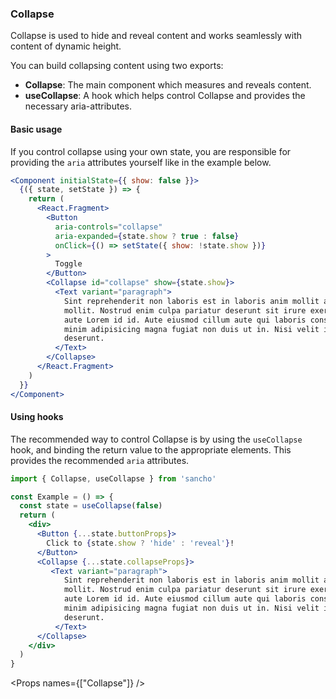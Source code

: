 
<Nav title="Collapse" />
<SEO title="Collapse" />

<Container>
<Article sidebar={[
  { id: 'Collapse', name: 'Collapse' },
  { id: 'Basic usage', name: 'Basic usage' },
  { id: 'Using hooks', name: 'Using hooks'},
  { id: 'Props', name: 'Props'}
]}>

# Collapse

Collapse is used to hide and reveal content and works seamlessly with content of dynamic height.

You can build collapsing content using two exports:

- **Collapse**: The main component which measures and reveals content.
- **useCollapse**: A hook which helps control Collapse and provides the necessary aria-attributes.

#### Basic usage

If you control collapse using your own state, you are responsible for providing the `aria` attributes
yourself like in the example below.

```jsx
<Component initialState={{ show: false }}>
  {({ state, setState }) => {
    return (
      <React.Fragment>
        <Button
          aria-controls="collapse"
          aria-expanded={state.show ? true : false}
          onClick={() => setState({ show: !state.show })}
        >
          Toggle
        </Button>
        <Collapse id="collapse" show={state.show}>
          <Text variant="paragraph">
            Sint reprehenderit non laboris est in laboris anim mollit anim est
            mollit. Nostrud enim culpa pariatur deserunt sit irure exercitation
            aute Lorem id id. Aute eiusmod cillum aute qui laboris consectetur
            minim adipisicing magna fugiat non duis ut in. Nisi velit in culpa
            deserunt.
          </Text>
        </Collapse>
      </React.Fragment>
    )
  }}
</Component>
```

#### Using hooks

The recommended way to control Collapse is by using the `useCollapse` hook, and binding the return
value to the appropriate elements. This provides the recommended `aria` attributes.

```.jsx
import { Collapse, useCollapse } from 'sancho'

const Example = () => {
  const state = useCollapse(false)
  return (
    <div>
      <Button {...state.buttonProps}>
        Click to {state.show ? 'hide' : 'reveal'}!
      </Button>
      <Collapse {...state.collapseProps}>
         <Text variant="paragraph">
            Sint reprehenderit non laboris est in laboris anim mollit anim est
            mollit. Nostrud enim culpa pariatur deserunt sit irure exercitation
            aute Lorem id id. Aute eiusmod cillum aute qui laboris consectetur
            minim adipisicing magna fugiat non duis ut in. Nisi velit in culpa
            deserunt.
          </Text>
      </Collapse>
    </div>
  )
}
```

<Props names={["Collapse"]} />

</Article>
</Container>

